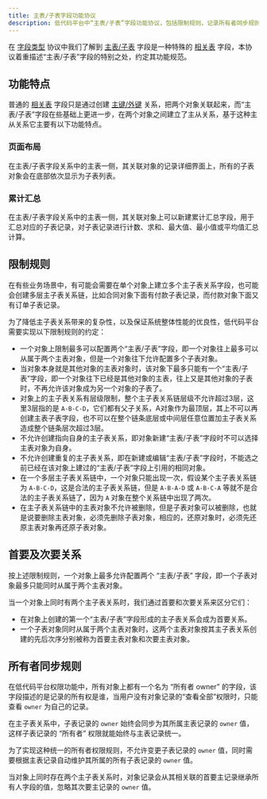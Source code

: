 ```yaml
---
title: 主表/子表字段功能协议
description: 低代码平台中“主表/子表”字段功能协议，包括限制规则，记录所有者同步规则以及累计汇总功能约束等。
---
```


在 [字段类型](/docs/metadata-field-type) 协议中我们了解到 [主表/子表](/docs/metadata-field-type#%E4%B8%BB%E8%A1%A8/%E5%AD%90%E8%A1%A8%E5%AD%97%E6%AE%B5%E7%B1%BB%E5%9E%8B) 字段是一种特殊的 [相关表](/docs/metadata-field-type#%E7%9B%B8%E5%85%B3%E8%A1%A8%E5%AD%97%E6%AE%B5%E7%B1%BB%E5%9E%8B) 字段，本协议着重描述“主表/子表”字段的特别之处，约定其功能规范。

## 功能特点

普通的 [相关表](/docs/metadata-field-type#%E7%9B%B8%E5%85%B3%E8%A1%A8%E5%AD%97%E6%AE%B5%E7%B1%BB%E5%9E%8B) 字段只是通过创建 [主键/外键](/docs/metadata-field-type#%E4%B8%BB%E9%94%AE/%E5%A4%96%E9%94%AE%E5%AD%97%E6%AE%B5) 关系，把两个对象关联起来，而“主表/子表”字段在些基础上更进一步，在两个对象之间建立了主从关系，基于这种主从关系它主要有以下功能特点。

### 页面布局

在主表/子表字段关系中的主表一侧，其关联对象的记录详细界面上，所有的子表对象会在底部依次显示为子表列表。

### 累计汇总

在主表/子表字段关系中的主表一侧，其关联对象上可以新建累计汇总字段，用于汇总对应的子表记录，对子表记录进行计数、求和、最大值、最小值或平均值汇总计算。

## 限制规则

在有些业务场景中，有可能会需要在单个对象上建立多个主子表关系字段，也可能会创建多层主子表关系链，比如合同对象下面有付款子表记录，而付款对象下面又有订单子表记录。

为了降低主子表关系带来的复杂性，以及保证系统整体性能的优良性，低代码平台需要实现以下限制规则的约定：

- 一个对象上限制最多可以配置两个“主表/子表”字段，即一个对象往上最多可以从属于两个主表对象，但是一个对象往下允许配置多个子表对象。
- 当对象本身就是其他对象的主表对象时，该对象下最多只能有一个“主表/子表”字段，即一个对象往下已经是其他对象的主表，往上又是其他对象的子表时，不再允许该对象成为另一个对象的子表了。
- 对象上的主子表关系有层级限制，整个主子表关系链层级不允许超过3层，这里3层指的是 `A-B-C-D`，它们都有父子关系，A对象作为最顶层，其上不可以再创建主表子表字段，也不可以在整个链条底层或中间层任意位置加主子表关系造成整个链条层次超过3层。
- 不允许创建指向自身的主子表关系，即对象新建“主表/子表”字段时不可以选择主表对象为自身。
- 不允许创建重复的主子表关系，即在新建或编辑“主表/子表”字段时，不能选之前已经在该对象上建过的“主表/子表”字段上引用的相同对象。
- 在一个多层主子表关系链中，一个对象只能出现一次，假设某个主子表关系链为 `A-B-C-D`，这是合法的主子表关系链，但是 `A-B-A-D` 或 `A-B-C-A` 等就不是合法的主子表关系链了，因为 `A` 对象在整个关系链中出现了两次。
- 在主子表关系链中的主表对象不允许被删除，但是子表对象可以被删除，也就是说要删除主表对象，必须先删除子表对象，相应的，还原对象时，必须先还原主表对象再还原子表对象。

## 首要及次要关系

按上述限制规则，一个对象上最多允许配置两个 “主表/子表” 字段，即一个子表对象最多只能同时从属于两个主表对象。

当一个对象上同时有两个主子表关系时，我们通过首要和次要关系来区分它们：

- 在对象上创建的第一个“主表/子表”字段形成的主子表关系会成为首要关系。
- 一个子表对象同时从属于两个主表对象时，这两个主表对象按其主子表关系创建的先后次序分别被称为首要主表对象和次要主表对象。

## 所有者同步规则

在低代码平台权限功能中，所有对象上都有一个名为 “所有者 owner” 的字段，该字段描述的是记录的所有权是谁，当用户没有对象记录的“查看全部”权限时，只能查看 `owner` 为自己的记录。

在主子表关系中，子表记录的 `owner` 始终会同步为其所属主表记录的 `owner` 值，这样子表记录的 “所有者” 权限就能始终与主表记录统一。

为了实现这种统一的所有者权限规则，不允许变更子表记录的 `owner` 值，同时需要根据主表记录自动维护其所属的所有子表记录的 `owner` 值。

当对象上同时存在两个主子表关系时，对象记录会从其相关联的首要主记录继承所有人字段的值，忽略其次要主记录的 `owner` 值。
